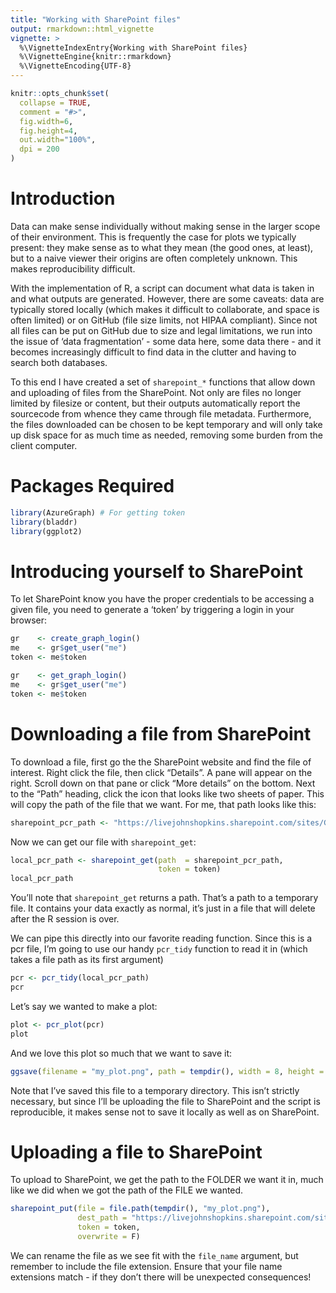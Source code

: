 ```yaml
---
title: "Working with SharePoint files"
output: rmarkdown::html_vignette
vignette: >
  %\VignetteIndexEntry{Working with SharePoint files}
  %\VignetteEngine{knitr::rmarkdown}
  %\VignetteEncoding{UTF-8}
---
```


```r
knitr::opts_chunk$set(
  collapse = TRUE,
  comment = "#>",
  fig.width=6, 
  fig.height=4, 
  out.width="100%", 
  dpi = 200
)
```

# Introduction

Data can make sense individually without making sense in the larger scope of their environment. This is frequently the case for plots we typically present: they make sense as to what they mean (the good ones, at least), but to a naive viewer their origins are often completely unknown. This makes reproducibility difficult.

With the implementation of R, a script can document what data is taken in and what outputs are generated. However, there are some caveats: data are typically stored locally (which makes it difficult to collaborate, and space is often limited) or on GitHub (file size limits, not HIPAA compliant). Since not all files can be put on GitHub due to size and legal limitations, we run into the issue of 'data fragmentation' - some data here, some data there - and it becomes increasingly difficult to find data in the clutter and having to search both databases.

To this end I have created a set of `sharepoint_*` functions that allow down and uploading of files from the SharePoint. Not only are files no longer limited by filesize or content, but their outputs automatically report the sourcecode from whence they came through file metadata. Furthermore, the files downloaded can be chosen to be kept temporary and will only take up disk space for as much time as needed, removing some burden from the client computer.


# Packages Required

```r
library(AzureGraph) # For getting token
library(bladdr)
library(ggplot2)
```


# Introducing yourself to SharePoint

To let SharePoint know you have the proper credentials to be accessing a given file, you need to generate a 'token' by triggering a login in your browser:

```r
gr    <- create_graph_login()
me    <- gr$get_user("me")
token <- me$token
```

```r
gr    <- get_graph_login()
me    <- gr$get_user("me")
token <- me$token
```


# Downloading a file from SharePoint

To download a file, first go the the SharePoint website and find the file of interest. Right click the file, then click "Details". A pane will appear on the right. Scroll down on that pane or click "More details" on the bottom. Next to the "Path" heading, click the icon that looks like two sheets of paper. This will copy the path of the file that we want. For me, that path looks like this:

```r
sharepoint_pcr_path <- "https://livejohnshopkins.sharepoint.com/sites/GBCIStorage/Shared%20Documents/Raw%20Data/qPCR/aragaki-kai/2020-08-14/2020-08-14%20uc6_sar-bos-gal_2.xls"
```

Now we can get our file with `sharepoint_get`:

```r
local_pcr_path <- sharepoint_get(path  = sharepoint_pcr_path,
                                 token = token)
local_pcr_path
```

You'll note that `sharepoint_get` returns a path. That's a path to a temporary file. It contains your data exactly as normal, it's just in a file that will delete after the R session is over.

We can pipe this directly into our favorite reading function. Since this is a pcr file, I'm going to use our handy `pcr_tidy` function to read it in (which takes a file path as its first argument)

```r
pcr <- pcr_tidy(local_pcr_path)
pcr
```

Let's say we wanted to make a plot:

```r
plot <- pcr_plot(pcr)
plot
```

And we love this plot so much that we want to save it:

```r
ggsave(filename = "my_plot.png", path = tempdir(), width = 8, height = 6)
```

Note that I've saved this file to a temporary directory. This isn't strictly necessary, but since I'll be uploading the file to SharePoint and the script is reproducible, it makes sense not to save it locally as well as on SharePoint.


# Uploading a file to SharePoint

To upload to SharePoint, we get the path to the FOLDER we want it in, much like we did when we got the path of the FILE we wanted.

```r
sharepoint_put(file = file.path(tempdir(), "my_plot.png"),
               dest_path = "https://livejohnshopkins.sharepoint.com/sites/GBCIStorage/Shared%20Documents/Raw%20Data/qPCR/aragaki-kai/2020-08-14", 
               token = token, 
               overwrite = F)
```

We can rename the file as we see fit with the `file_name` argument, but remember to include the file extension. Ensure that your file name extensions match - if they don't there will be unexpected consequences!
